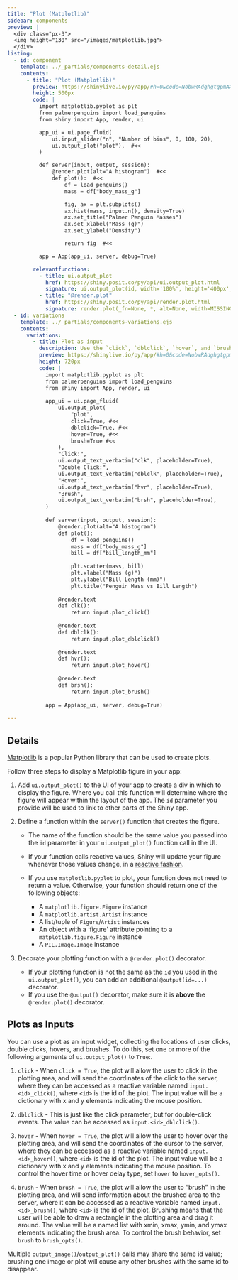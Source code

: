 ```yaml
---
title: "Plot (Matplotlib)"
sidebar: components
preview: |
  <div class="px-3">
  <img height="130" src="/images/matplotlib.jpg">
  </div>
listing:
  - id: component
    template: ../_partials/components-detail.ejs
    contents:
      - title: "Plot (Matplotlib)"
        preview: https://shinylive.io/py/app/#h=0&code=NobwRAdghgtgpmAXGKAHVA6VBPMAaMAYwHsIAXOcpMASxlWICcyACGKM1AG2LK5oBGWbN14soAZxbcyAHQh0GzFhACu9bOKkRU8gGaNiMaVC7xGqSgHNVNCFMVNWPKABMA+pYg27E-YeMJAAs7TUdlAEF0PBZGSlc4RhjbeXk0VHdbFgBeFlssKCs4dz0uW1cACnkWGryaDDtUVTJ3CX4ExirIWXwWHoA5dQFElmI9FgFfHpiABhiARhm5lgAmGYBKPGra-OJmppbRMi6jns35ddSIeQTxiUSAN0SKxuaYvc43lnuJCRpSdaIbY1AACcQgHSwPGOpjI2R6ERYIQkZGIVkYsDOwJYt2k0IqgOxtRx41yLg8Xh89gJRNq7F+ORJwB6AmIrmw7npEncVh6AF0rsTiXoaFYYlAAB6MmQYCSqARHCQ0iBC2qSjDI45cmKvMgYCAEmIJew0MjYbIAFUYqjglxVqvEEtlcBaZFNXDgXQACqZzCwvdZbCqALKSH5Y+2q9X3FoSrhQYZcLqhhkVKyXMB2h2O50tbDxxNdAAilD+ZojtJqcTIqkYKpFvOuTfSjKiqAq6UyNBi90YTySOLgAlUVkt1tt8jAAF8+UA
        height: 500px
        code: |
          import matplotlib.pyplot as plt
          from palmerpenguins import load_penguins
          from shiny import App, render, ui

          app_ui = ui.page_fluid(
              ui.input_slider("n", "Number of bins", 0, 100, 20),
              ui.output_plot("plot"),  #<<
          )

          def server(input, output, session):
              @render.plot(alt="A histogram")  #<<
              def plot():  #<<
                  df = load_penguins()
                  mass = df["body_mass_g"]

                  fig, ax = plt.subplots()
                  ax.hist(mass, input.n(), density=True)
                  ax.set_title("Palmer Penguin Masses")
                  ax.set_xlabel("Mass (g)")
                  ax.set_ylabel("Density")

                  return fig  #<<

          app = App(app_ui, server, debug=True)

        relevantfunctions:
          - title: ui.output_plot
            href: https://shiny.posit.co/py/api/ui.output_plot.html
            signature: ui.output_plot(id, width='100%', height='400px', *, inline=False, click=False, dblclick=False, hover=False, brush=False, fill=MISSING)
          - title: "@render.plot"
            href: https://shiny.posit.co/py/api/render.plot.html
            signature: render.plot(_fn=None, *, alt=None, width=MISSING, height=MISSING, **kwargs)
  - id: variations
    template: ../_partials/components-variations.ejs
    contents:
      variations:
        - title: Plot as input
          description: Use the `click`, `dblclick`, `hover`, and `brush` arguments of `ui.output_plot()` to collect information about the user's mouse interactions as a reactive variable. The app below displays the values returned, but you can also call the values from within your computations to filter tables, perform calculations, and so on.
          preview: https://shinylive.io/py/app/#h=0&code=NobwRAdghgtgpmAXGKAHVA6VBPMAaMAYwHsIAXOcpMASxlWICcyACGKM1AG2LK5oBGWbN14soAZxbcyAHQgAzRsRjSoXeI1SUA5gFcaEKXQbMWPKABMA+toj7DE+UpUsJAC0PYWJpqwCC6HgsjJSWcIzBBvLyaKjWBiwAvCwGWFA6cNYKXAaWABTyLMWpNBjEepyVtjxkhRAljSyyYKJy+M0NTcWE-IQA1kkAKox6cMEAxAA8U0XdLJYCXL00A8Oj4yzTs13d7sQAbhHrY5Mzc90Cox4ncFvnuywAlHgXzWAAwn39iC2vj2kKlUyNYKAAPEFHRgCDh0QpELj9P7SLhQQhwfZccKMW4vN4tAAiFSWdy+qx+fzegMqqGq4MhERhZDhLUWy0RyO4aIxxCxxxGYzxjxaAAlDhFfvgqWUgbSQfTrFCmSywO4DoxOaj0Zjsbj-o0WgAha7uSkAmU0ulwCGKxmwmDwq4eTXcnX8jZCp4xCDhBRuCJQ-KGOXBWWVYISOASCQ0UhPX6PAACoR9ESwtXy6jISRa-hYngkZGIOkYsBaXsevpRvHy8bejUsfpSFhsdgcRlr9ZK7GjyQWCmALQExEs2GsPYk1h0LQAul3igIaFwuH3G4OwIvl9YuLoyO5xzBZ975iiyBgJIQOBRGPkJ8FN1wKyeZBgwaiBHAuPCALKSKT5HQvTAJ95hfbB30-eFDSXFcABld3cFhbxgICQO6F9mT4OB4QABV0AwGl-XsDikaDlxYeD7D3ctjxKZMwjTek3irXp+lrBMT1CMg9EYBpg0qdNeGsFYBk7CA3no1NGAwJjKzgP02VY9j5xCOBuN4nwIDlQSQUU74xIklNsRk605Dkv01RvOtHkaLieL4rSBLaax9kDCtDIY6TZIbeSWCddxlJsko7I0-iz2cq49A8MST29OI+0CVBM3QBIaAjAMImCcIBD0HRcTAABfGcgA
          height: 720px
          code: |
            import matplotlib.pyplot as plt
            from palmerpenguins import load_penguins
            from shiny import App, render, ui
            
            app_ui = ui.page_fluid(
                ui.output_plot(
                    "plot", 
                    click=True, #<<
                    dblclick=True, #<<
                    hover=True, #<<
                    brush=True #<<
                ),
                "Click:",
                ui.output_text_verbatim("clk", placeholder=True),
                "Double Click:",
                ui.output_text_verbatim("dblclk", placeholder=True),
                "Hover:",
                ui.output_text_verbatim("hvr", placeholder=True),
                "Brush",
                ui.output_text_verbatim("brsh", placeholder=True),
            )
            
            def server(input, output, session):
                @render.plot(alt="A histogram")
                def plot():
                    df = load_penguins()
                    mass = df["body_mass_g"]
                    bill = df["bill_length_mm"]
            
                    plt.scatter(mass, bill)
                    plt.xlabel("Mass (g)")
                    plt.ylabel("Bill Length (mm)")
                    plt.title("Penguin Mass vs Bill Length")
            
                @render.text
                def clk():
                    return input.plot_click()
            
                @render.text
                def dblclk():
                    return input.plot_dblclick()
            
                @render.text
                def hvr():
                    return input.plot_hover()
            
                @render.text
                def brsh():
                    return input.plot_brush()
                    
            app = App(app_ui, server, debug=True)
            
---
```


:::{#component}
:::

## Details

[Matplotlib](https://matplotlib.org/) is a popular Python library that can be used to create plots.

Follow three steps to display a Matplotlib figure in your app:


  1. Add `ui.output_plot()` to the UI of your app to create a div in which to display the figure.
  Where you call this function will determine where the figure will appear within the layout of the app.
  The `id` parameter you provide will be used to link to other parts of the Shiny app.
  
  2. Define a function within the `server()` function that creates the figure.

      - The name of the function should be the same value you passed into the `id` parameter
        in your `ui.output_plot()` function call in the UI.

      - If your function calls reactive values, Shiny will update your figure whenever those values change,
in a [reactive fashion](https://shiny.posit.co/py/docs/reactive-programming.html).

      - If you use `matplotlib.pyplot` to plot, your function does not need to return a value. Otherwise, your function should return one of the following objects:
          
          - A `matplotlib.figure.Figure` instance
          - A `matplotlib.artist.Artist` instance
          - A list/tuple of `Figure`/`Artist` instances
          - An object with a ‘figure’ attribute pointing to a `matplotlib.figure.Figure` instance
          - A `PIL.Image.Image` instance

  3. Decorate your plotting function with a `@render.plot()` decorator.
      
      - If your plotting function is not the same as the `id` you used in the `ui.output_plot()`, you can add an additional `@output(id=...)` decorator.
      - If you use the `@output()` decorator, make sure it is __above__ the `@render.plot()` decorator.


## Plots as Inputs


You can use a plot as an input widget, collecting the locations of user clicks, double clicks, hovers, and brushes. To do this, set one or more of the following arguments of `ui.output_plot()` to `True`:.

  1. `click` - When `click = True`, the plot will allow the user to click in the plotting area, and will send the coordinates of the click to the server, where they can be accessed as a reactive variable named `input.<id>_click()`, where `<id>` is the id of the plot. The input value will be a dictionary with x and y elements indicating the mouse position.
  
  2. `dblclick` - This is just like the click parameter, but for double-click events. The value can be accessed as `input.<id>_dblclick()`.
  
  3. `hover` - When `hover = True`, the plot will allow the user to hover over the plotting area, and will send the coordinates of the cursor to the server, where they can be accessed as a reactive variable named `input.<id>_hover()`, where `<id>` is the id of the plot. The input value will be a dictionary with x and y elements indicating the mouse position. To control the hover time or hover delay type, set `hover` to `hover_opts()`.
  
  4. `brush` - When `brush = True`, the plot will allow the user to “brush” in the plotting area, and will send information about the brushed area to the server, where it can be accessed as a reactive variable named `input.<id>_brush()`, where `<id>` is the id of the plot. Brushing means that the user will be able to draw a rectangle in the plotting area and drag it around. The value will be a named list with xmin, xmax, ymin, and ymax elements indicating the brush area. To control the brush behavior, set `brush` to `brush_opts()`.

  Multiple `output_image()`/`output_plot()` calls may share the same id value; brushing one image or plot will cause any other brushes with the same id to disappear.
  
:::{#variations}
:::